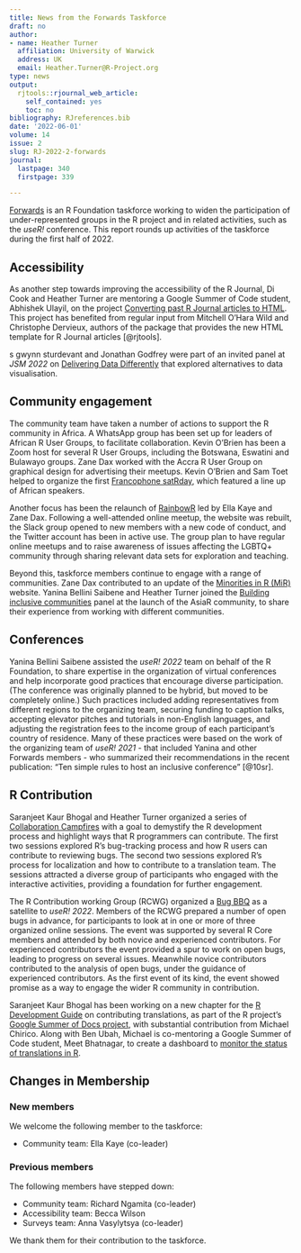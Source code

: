 ```yaml
---
title: News from the Forwards Taskforce
draft: no
author:
- name: Heather Turner
  affiliation: University of Warwick
  address: UK
  email: Heather.Turner@R-Project.org
type: news
output:
  rjtools::rjournal_web_article:
    self_contained: yes
    toc: no
bibliography: RJreferences.bib
date: '2022-06-01'
volume: 14
issue: 2
slug: RJ-2022-2-forwards
journal:
  lastpage: 340
  firstpage: 339

---
```











[Forwards](https://forwards.github.io/) is an R Foundation taskforce working to widen the participation of under-represented groups in the R project and in related activities, such as the *useR!* conference. This report rounds up activities of the taskforce during the first half of 2022.

## Accessibility

[//]: # (copy-editor: "s gwynn sturdevant" is the correct name and should not be edited)

As another step towards improving the accessibility of the R Journal, Di Cook and Heather Turner are mentoring a Google Summer of Code student, Abhishek Ulayil, on the project [Converting past R Journal articles to HTML](https://github.com/rstats-gsoc/gsoc2022/wiki/Converting-past-R-Journal-articles-to-HTML). This project has benefited from regular input from Mitchell O'Hara Wild and Christophe Dervieux, authors of the \pkg{rjtools} package that provides the new HTML template for R Journal articles [@rjtools].

s gwynn sturdevant and Jonathan Godfrey were part of an invited panel at *JSM 2022* on [Delivering Data Differently](https://ww2.amstat.org/meetings/jsm/2022/onlineprogram/AbstractDetails.cfm?abstractid=319247) that explored alternatives to data visualisation.

## Community engagement

The community team have taken a number of actions to support the R community in Africa. A WhatsApp group has been set up for leaders of African R User Groups, to facilitate collaboration. Kevin O'Brien has been a Zoom host for several R User Groups, including the Botswana, Eswatini and Bulawayo groups. Zane Dax worked with the Accra R User Group on graphical design for advertising their meetups. Kevin O’Brien and Sam Toet helped to organize the first [Francophone satRday](https://satrdays.org/blog/2022/07/20/2022-francophone/), which featured a line up of African speakers.

Another focus has been the relaunch of [RainbowR](https://rainbowr.netlify.app/) led by Ella Kaye and Zane Dax. Following a well-attended online meetup, the website was rebuilt, the Slack group opened to new members with a new code of conduct, and the Twitter account has been in active use. The group plan to have regular online meetups and to raise awareness of issues affecting the LGBTQ+ community through sharing relevant data sets for exploration and teaching.

Beyond this, taskforce members continue to engage with a range of communities. Zane Dax contributed to an update of the [Minorities in R (MiR)](https://mircommunity.com/about/) website. Yanina Bellini Saibene and Heather Turner joined the [Building inclusive communities](https://github.com/AsiaR-community/2022-inclusive_communities) panel at the launch of the AsiaR community, to share their experience from working with different communities.

## Conferences

Yanina Bellini Saibene assisted the *useR! 2022* team on behalf of the R Foundation, to share expertise in the organization of virtual conferences and help incorporate good practices that encourage diverse participation. (The conference was originally planned to be hybrid, but moved to be completely online.) Such practices included adding representatives from different regions to the organizing team, securing funding to caption talks, accepting elevator pitches and tutorials in non-English languages, and adjusting the registration fees to the income group of each participant's country of residence. Many of these practices were based on the work of the organizing team of *useR! 2021* - that included Yanina and other Forwards members - who summarized their recommendations in the recent publication: "Ten simple rules to host an inclusive conference" [@10sr].

## R Contribution

Saranjeet Kaur Bhogal and Heather Turner organized a series of [Collaboration Campfires](https://contributor.r-project.org/events/collaboration-campfires) with a goal to demystify the R development process and highlight ways that R programmers can contribute. The first two sessions explored R's bug-tracking process and how R users can contribute to reviewing bugs. The second two sessions explored R's process for localization and how to contribute to a translation team. The sessions attracted a diverse group of participants who engaged with the interactive activities, providing a foundation for further engagement.

The R Contribution working Group (RCWG) organized a [Bug BBQ](https://contributor.r-project.org/events/bug-bbq) as a satellite to *useR! 2022*. Members of the RCWG prepared a number of open bugs in advance, for participants to look at in one or more of three organized online sessions. The event was supported by several R Core members and attended by both novice and experienced contributors. For experienced contributors the event provided a spur to work on open bugs, leading to progress on several issues. Meanwhile novice contributors contributed to the analysis of open bugs, under the guidance of experienced contributors. As the first event of its kind, the event showed promise as a way to engage the wider R community in contribution.

Saranjeet Kaur Bhogal has been working on a new chapter for the [R Development Guide](https://contributor.r-project.org/rdevguide/) on contributing translations, as part of the R project's [Google Summer of Docs project](https://github.com/rstats-gsod/gsod2022/wiki/GSOD-2022-Proposal), with substantial contribution from Michael Chirico. Along with Ben Ubah, Michael is co-mentoring a Google Summer of Code student, Meet Bhatnagar, to create a dashboard to [monitor the status of translations in R](https://github.com/rstats-gsoc/gsoc2022/wiki/Track-R-Translations-Status).

## Changes in Membership

### New members

We welcome the following member to the taskforce:

 - Community team: Ella Kaye (co-leader)

### Previous members

The following members have stepped down:

 * Community team: Richard Ngamita (co-leader)
 * Accessibility team: Becca Wilson
 * Surveys team: Anna Vasylytsya (co-leader)  

\noindent We thank them for their contribution to the taskforce.
